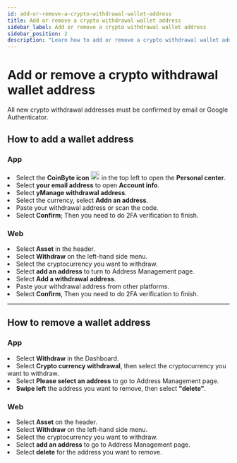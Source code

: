 ```yaml
---
id: add-or-remove-a-crypto-withdrawal-wallet-address
title: Add or remove a crypto withdrawal wallet address
sidebar_label: Add or remove a crypto withdrawal wallet address
sidebar_position: 2
description: "Learn how to add or remove a crypto withdrawal wallet address on CoinByte."
---
```



# Add or remove a crypto withdrawal wallet address

All new crypto withdrawal addresses must be confirmed by email or Google Authenticator.

## How to add a wallet address

<Tabs>
<TabItem value="Mobile App" label="App">
<div style={{ marginTop: '2.5rem' }}></div>

### **App**

<div style={{ marginBottom: '1.5rem' }}></div>

<RoundStepList>
 <li>Select the <strong>CoinByte icon</strong> <img src={useBaseUrl('/img/general/logo_app.png')} alt="CoinByte icon" width="20" /> in the top left to open the <strong>Personal center</strong>.</li>
<li>Select <strong>your email address</strong> to open <strong>Account info</strong>.</li>
<li>Select <strong>yManage withdrawal address</strong>.</li>
<li>Select the currency, select <strong>Addn an address</strong>.</li>
<li>Paste your withdrawal address or scan the code.</li>
<li>Select <strong>Confirm</strong>; Then you need to do 2FA verification to finish.</li>
</RoundStepList>


</TabItem>

<TabItem value="Web Platform" label="Web">
<div style={{ marginTop: '2.5rem' }}></div>

### **Web**

<div style={{ marginBottom: '1.5rem' }}></div>

<RoundStepList>
<li>Select <strong>Asset</strong> in the header.</li>
<li>Select <strong>Withdraw</strong> on the left-hand side menu.</li>
<li>Select the cryptocurrency you want to withdraw.</li>
<li>Select <strong>add an address</strong> to turn to Address Management page.</li>
<li>Select <strong>Add a withdrawal address</strong>.</li>
<li>Paste your withdrawal address from other platforms.</li>
<li>Select <strong>Confirm</strong>, Then you need to do 2FA verification to finish.</li>
</RoundStepList>

</TabItem>
</Tabs>

---

## How to remove a wallet address

<Tabs>
<TabItem value="Mobile App" label="App">
<div style={{ marginTop: '2.5rem' }}></div>

### **App**

<div style={{ marginBottom: '1.5rem' }}></div>

<RoundStepList>
<li>Select <strong>Withdraw</strong> in the Dashboard.</li>
<li>Select <strong>Crypto currency withdrawal</strong>, then select the cryptocurrency you want to withdraw.</li>
<li>Select <strong>Please select an address</strong> to go to Address Management page.</li>
<li><strong>Swipe left</strong> the address you want to remove, then select <strong>"delete"</strong>.</li>
</RoundStepList>

</TabItem>

<TabItem value="Web Platform" label="Web">
<div style={{ marginTop: '2.5rem' }}></div>

### **Web**

<div style={{ marginBottom: '1.5rem' }}></div>

<RoundStepList>
<li>Select <strong>Asset</strong> on the header.</li>
<li>Select <strong>Withdraw</strong> on the left-hand side menu.</li>
<li>Select the cryptocurrency you want to withdraw.</li>
<li>Select <strong>add an address</strong> to go to Address Management page.</li>
<li>Select <strong>delete</strong> for the address you want to remove.</li>
</RoundStepList>

</TabItem>
</Tabs>

<RelatedArticles category="deposits-withdrawals" />
